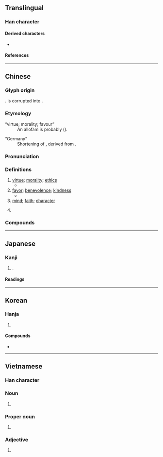 {{also|徳|惪}}
{{character info}}
==Translingual==
{{stroke order|strokes=15}}

===Han character===
{{Han char|rn=60|rad=彳|as=12|sn=15|four=24236|canj=HOJWP|ids=⿰彳𢛳}}

====Derived characters====
* {{l|mul|[[𪢝]], [[𥌩]], [[𮕏]]}}

====References====
{{Han ref|kx=0371.080|dkj=10243|dj=0698.040|hdz=20841.170|uh=5FB7}}

----

==Chinese==
{{zh-forms|alt=⿱一心
-second round simplified,徳,惪,悳,㥁,恴,㥀,㤫,𢛳,𢜖,𢠀,𢤊,𨗌,𨗤}}

===Glyph origin===
{{Han etym}}
{{Han compound|ls=psc|彳|惪|c1=s|c2=p|t1=road|t2=virtue}}. {{zh-l|惪}} is corrupted into {{zh-l|𢛳}}.

===Etymology===
; “virtue; morality; favour”
: An allofam is probably {{och-l|直|straight; right}} ({{zh-ref|Schuessler, 2007}}).

; “Germany”
: Shortening of {{zh-l|德意志}}, derived from {{der|zh|de|Deutsch}}.

===Pronunciation===
{{zh-pron
|m=dé
|m-s=
|c=dak1
|c-t=ak2
|g=
|h=pfs=tet
|j=dieh4
|mb=
|md=dáik
|mn=qz,jj:tiak/tw,xm,zz:tek
|mn-t=dêg4
|w=4teq
|x=
|mc=y
|oc=y
|cat=n,pn
}}

===Definitions===
{{zh-hanzi}}

# [[virtue]]; [[morality]]; [[ethics]]
#* {{zh-x|德 之 不 脩，學 之 不 講。|The leaving '''virtue''' without proper cultivation, the not thoroughly discussing what is learned.|ref=Lunyu}}
# [[favor]]; [[benevolence]]; [[kindness]]
#* {{zh-x|以 直 報 怨，以 德 報 德。|Recompense injury with justice, and recompense '''kindness''' with '''kindness'''.|ref=Lunyu}}
# [[mind]]; [[faith]]; [[character]]
#: {{zh-x|一心一德|of one heart and one '''mind'''}}
# {{zh-short|德意志|[[Germany]]}}
#: {{zh-x|德語|'''German''' language}}
#: {{zh-x|德 美 關係|'''Germany'''-United States relations}}

===Compounds===
{{zh-der|德昂族|德才兼備|德操|德高望重|德國|德化|德謨克拉西|德望|德行|德性|德意志|德語|德育|德川|德澤|德政|德治|歌德|美德|缺德|道德|一德|一德一心|一心一德|三從四德|三德|三達德|不德|不道德|世德|二三其德|五德|仁德|仁義道德|令德|以德報德|以德報怨|以德懷遠|以德服人|以怨報德|伊利亞德|何德何能|佛洛伊德|侔德|侔德覆載|俊德|保德縣|倫理道德|先德|克羅德|內德|全德|八功德水|八德|公德|公德心|再生之德|凶德|利雅德|功微德薄|功德|功德圓滿|功德無量|功高德重|加德滿都|包爾德樂|厚德|厚德載物|厚德載福|口德|古德|同德|同德同心|同心同德|名微德薄|否德|品德|品高德重|哈德門|哥德式|四德|四德三從|固有道德|國民道德|地醜德齊|坤德|報德|大德|大恩大德|大賢大德|天德|天月二德|失德|奧德賽|女德|好生之德|威德兼施|婦德|孔德|孟德斯鳩|孟德爾頌|安達西德|宣德|宣德鑪|導德齊禮|小德|峻德|崇德|崇德報功|巴斯德|布德|布德施仁|布德施惠|布德爾|布拉曼德|希斯亞德|帝德|常德縣|年德並高|年高德劭|度德量力|康德|康德主義|康德黎|廣德|廣德從橋|龐德|龐德公|龐德比丹|建德|德以報怨|德佛亞克|德先生|德劭年高|德劭譽隆|德勝頭迴|德厚|德厚流光|德國模式|德國狼犬|德國麻疹|德垂後裔|德基水庫|德士|德宇|德容兩全|德容兼備|德容言功|德尊望重|德川幕府|德州|德布西|德干高原|德廣|德律風|德惠|德懋棠蔭|德拉瓦河|德政碑|德文|德業長昭|德流子孫|德深望重|德淺行薄|德潤傭書|德爾班|德目|德碩年高|德禽|德色|德蕾莎|德薄才疏|德薄能鮮|德言容功|德言工貌|德譽|德配|德里|德門|德隆望尊|德隆望重|德音|德音莫違|德風|德高年劭|德黑蘭|恩德|悖德|愆德|愛人以德|愛德華島|愛德華湖|感德|感恩戴德|感恩荷德|慚德|懷德海|懷德畏威|懷才抱德|懷材抱德|懿德|成德|才德兼備|才疏德薄|才輕德薄|承德縣|拉德|拜爾德|振民育德|損德|損陰壞德|擇德以配|敗名失德|敗德|文德|文德武功|新德里|施仁布德|施恩布德|旌德|明德|明德惟馨|明德慎罰|明德止善|明德茶|景德鎮|有德|材輕德薄|東德|查德|樹德務滋|歌功頌德|正德|武德|民德|沒德行|法德利|浮士德|浴德|海德公園|海德堡|涼德|淑德|清德宗|滔德|潘乃德|潛德|澡身浴德|火德|火德星君|為德不卒|舞德|王爾德|玩人喪德|畏威懷德|皮蘭德羅|盛德不泯|盛德遺範|知德|福德|福德正神|福德粥|私德|種德|稱功頌德|穆罕默德|積德|積德累仁|積德累功|穢德|立德|紀德|累德|缺德鬼|羅德西亞|耀德|耆儒碩德|耆年碩德|耆德|聖女貞德|聖德懿行|聖德田|至德|舊德|舍德主義|茂德|蘇德曼|行好積德|術德兼修|表德|西德|見德思齊|貞德|負德|貴德|賢德|赫德|路德教派|路德會|進德|進德修業|道德哲學|道德教育|道德發展|道德真經|道德真言|道德經|道德觀|道高德隆|達德|酒德|酒德頌|醉酒飽德|醫德|陰德|陳納德|陽德|隆德|隆恩盛德|離心離德|韓德爾|韓德生|順德|額爾德尼|顯德|飽德|馬德堡|馬德里|高才大德|鬻德|齒德俱增|無德|阿諾德|斯里賈亞瓦德納普拉科特|劉德莊|郭勒木德|德國骨科|德茂|弟茂德|德不孤，必有鄰|德陽|庫德|德保|提康德羅加|桑德斯|英德|寧德|德智體群美|德智體美勞|德累斯頓|馬德堡半球|馬格德堡半球|馬格德堡|德克薩斯|德彪西|德意志聯邦共和國|薩德|曼德拉|亨德爾|道德綁架|道德制高點|道德高地|道德警察|路德|多特蒙德|斯德哥爾摩|斯德哥爾摩綜合症|斯德哥爾摩症候群|斯德哥爾摩綜合徵|愛德華王子島|愛德華王子縣|皮蘭德婁|弗洛伊德|佛洛依德|弗洛依德|德薩斯|德才|平克·弗洛伊德|平克·弗洛依德|平克·佛洛伊德|平克·佛洛依德|德賊}}

----

==Japanese==
{{ja-kanji forms|徳|德}}

===Kanji===
{{ja-kanji|grade=|rs=彳12|shin=徳}}

# {{ja-kyujitai spelling of|徳}}.

====Readings====
{{ja-readings
|on=とく
|kun=おしえ
}}

----

==Korean==

===Hanja===
{{ko-hanja|덕|덕}}

# {{hanja form of|덕|[[benevolence]]; [[virtue]]}}

====Compounds====
* {{ko-l|미덕|[[virtue]]|美德}}

----

==Vietnamese==

===Han character===
{{vi-readings|reading=đức|rs=彳12}}

===Noun===
{{vi-noun|sc=Hani}}

# {{han tu form of|đức|[[virtue]]; [[righteousness]]}}

===Proper noun===
{{vi-proper noun|sc=Hani}}

# {{han tu form of|Đức|[[Germany]]}}

===Adjective===
{{vi-adj|sc=Hani}}

# {{han tu form of|Đức|[[German]]}}